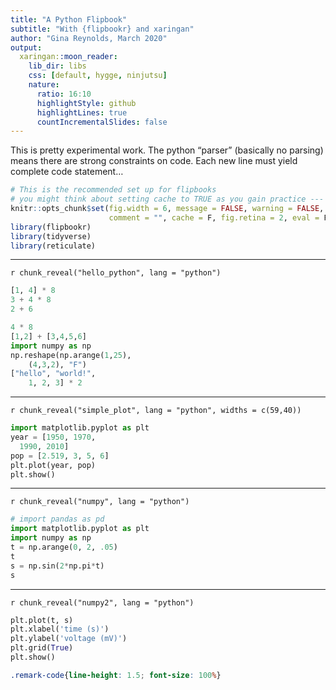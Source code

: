 ```yaml
---
title: "A Python Flipbook"
subtitle: "With {flipbookr} and xaringan"
author: "Gina Reynolds, March 2020"
output:
  xaringan::moon_reader:
    lib_dir: libs
    css: [default, hygge, ninjutsu]
    nature:
      ratio: 16:10
      highlightStyle: github
      highlightLines: true
      countIncrementalSlides: false
---
```



This is pretty experimental work.  The python "parser" (basically no parsing) means there are strong constraints on code.  Each new line must yield complete code statement...  


```r
# This is the recommended set up for flipbooks
# you might think about setting cache to TRUE as you gain practice --- building flipbooks from scratch can be time consuming
knitr::opts_chunk$set(fig.width = 6, message = FALSE, warning = FALSE, 
                      comment = "", cache = F, fig.retina = 2, eval = F, dev = "jpg")
library(flipbookr)
library(tidyverse)
library(reticulate)
```


---

`r chunk_reveal("hello_python", lang = "python")`


```python
[1, 4] * 8
3 + 4 * 8 
2 + 6

4 * 8
[1,2] + [3,4,5,6]
import numpy as np
np.reshape(np.arange(1,25), 
    (4,3,2), "F")
["hello", "world!", 
    1, 2, 3] * 2
```

---

`r chunk_reveal("simple_plot", lang = "python", widths = c(59,40))`


```python
import matplotlib.pyplot as plt
year = [1950, 1970, 
  1990, 2010]
pop = [2.519, 3, 5, 6]
plt.plot(year, pop)
plt.show()
```




---

`r chunk_reveal("numpy", lang = "python")`


```python
# import pandas as pd
import matplotlib.pyplot as plt
import numpy as np
t = np.arange(0, 2, .05)
t
s = np.sin(2*np.pi*t)
s
```


---

`r chunk_reveal("numpy2", lang = "python")`


```python
plt.plot(t, s)
plt.xlabel('time (s)')
plt.ylabel('voltage (mV)')
plt.grid(True)
plt.show()
```




```css
.remark-code{line-height: 1.5; font-size: 100%}
```
